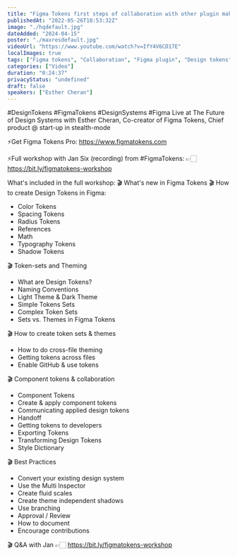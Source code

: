 ```yaml
---
title: "Figma Tokens first steps of collaboration with other plugin makers - Esther Cheran"
publishedAt: "2022-05-26T18:53:32Z"
image: "./hqdefault.jpg"
dateAdded: "2024-04-15"
poster: "./maxresdefault.jpg"
videoUrl: "https://www.youtube.com/watch?v=IfY4V6CD17E"
localImages: true
tags: ["Figma tokens", "Collaboration", "Figma plugin", "Design tokens", "Figma"]
categories: ["Video"]
duration: "0:24:37"
privacyStatus: "undefined"
draft: false
speakers: ["Esther Cheran"]
---
```

#DesignTokens #FigmaTokens #DesignSystems #Figma 
Live at The Future of Design Systems with Esther Cheran, Co-creator of Figma Tokens, Chief product @ start-up in stealth-mode

⚡️Get Figma Tokens Pro:
https://www.figmatokens.com

⚡️Full workshop with Jan Six (recording) from #FigmaTokens:
👉🏻 https://bit.ly/figmatokens-workshop

What's included in the full workshop:
🎬 What's new in Figma Tokens
🎬 How to create Design Tokens in Figma:
- Color Tokens
- Spacing Tokens
- Radius Tokens 
- References
- Math
- Typography Tokens 
- Shadow Tokens

🎬 Token-sets and Theming
- What are Design Tokens?
- Naming Conventions
- Light Theme & Dark Theme
- Simple Tokens Sets
- Complex Token Sets
- Sets vs. Themes in Figma Tokens

🎬 How to create token sets & themes
- How to do cross-file theming 
- Getting tokens across files 
- Enable GitHub & use tokens 

🎬 Component tokens & collaboration
- Component Tokens
- Create & apply component tokens 
- Communicating applied design tokens
- Handoff
- Getting tokens to developers
- Exporting Tokens 
- Transforming Design Tokens
- Style Dictionary



🎬 Best Practices
- Convert your existing design system
- Use the Multi Inspector
- Create fluid scales
- Create theme independent shadows
- Use branching
- Approval / Review
- How to document
- Encourage contributions 

🎬 Q&A with Jan 
👉🏻 https://bit.ly/figmatokens-workshop
